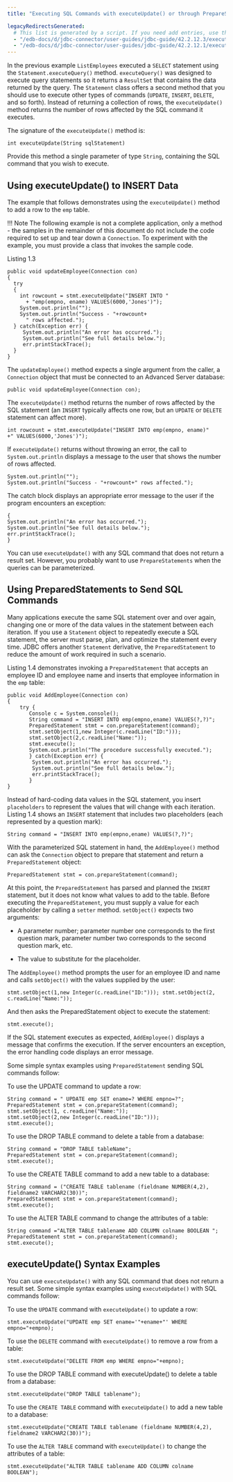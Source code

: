```yaml
---
title: "Executing SQL Commands with executeUpdate() or through PrepareStatement Objects"

legacyRedirectsGenerated:
  # This list is generated by a script. If you need add entries, use the `legacyRedirects` key.
  - "/edb-docs/d/jdbc-connector/user-guides/jdbc-guide/42.2.12.3/executing_sql_commands_with_executeUpdate().html"
  - "/edb-docs/d/jdbc-connector/user-guides/jdbc-guide/42.2.12.1/executing_sql_commands_with_executeUpdate().html"
---
```


<div id="executing_sql_commands_with_executeUpdate" class="registered_link"></div>

In the previous example `ListEmployees` executed a `SELECT` statement using the `Statement.executeQuery()` method. `executeQuery()` was designed to execute query statements so it returns a `ResultSet` that contains the data returned by the query. The `Statement` class offers a second method that you should use to execute other types of commands (`UPDATE`, `INSERT`, `DELETE`, and so forth). Instead of returning a collection of rows, the `executeUpdate()` method returns the number of rows affected by the SQL command it executes.

The signature of the `executeUpdate()` method is:

```text
int executeUpdate(String sqlStatement)
```

Provide this method a single parameter of type `String`, containing the SQL command that you wish to execute.

## Using executeUpdate() to INSERT Data

The example that follows demonstrates using the `executeUpdate()` method to add a row to the `emp` table.

!!! Note
    The following example is not a complete application, only a method - the samples in the remainder of this document do not include the code required to set up and tear down a `Connection`. To experiment with the example, you must provide a class that invokes the sample code.

Listing 1.3

```text
public void updateEmployee(Connection con)
{
  try
  {
    int rowcount = stmt.executeUpdate("INSERT INTO "
      + "emp(empno, ename) VALUES(6000,'Jones')");
    System.out.println("");
    System.out.println("Success - "+rowcount+
      " rows affected.");
  } catch(Exception err) {
     System.out.println("An error has occurred.");
     System.out.println("See full details below.");
     err.printStackTrace();
  }
}
```

The `updateEmployee()` method expects a single argument from the caller, a `Connection` object that must be connected to an Advanced Server database:

```text
public void updateEmployee(Connection con);
```
The `executeUpdate()` method returns the number of rows affected by the SQL statement (an `INSERT` typically affects one row, but an `UPDATE` or `DELETE` statement can affect more).

```text
int rowcount = stmt.executeUpdate("INSERT INTO emp(empno, ename)"
+" VALUES(6000,'Jones')");
```

If `executeUpdate()` returns without throwing an error, the call to `System.out.println` displays a message to the user that shows the number of rows affected.

```text
System.out.println(""); 
System.out.println("Success - "+rowcount+" rows affected.");
```

The catch block displays an appropriate error message to the user if the program encounters an exception:

```text
{
System.out.println("An error has occurred.");
System.out.println("See full details below.");
err.printStackTrace();
}
```

You can use `executeUpdate()` with any SQL command that does not return a result set.  However, you probably want to use `PrepareStatements` when the queries can be parameterized.

## Using PreparedStatements to Send SQL Commands 

Many applications execute the same SQL statement over and over again, changing one or more of the data values in the statement between each iteration. If you use a `Statement` object to repeatedly execute a SQL statement, the server must parse, plan, and optimize the statement every time. JDBC offers another `Statement` derivative, the `PreparedStatement` to reduce the amount of work required in such a scenario.

Listing 1.4 demonstrates invoking a `PreparedStatement` that accepts an employee ID and employee name and inserts that employee information in the `emp` table:

```text
public void AddEmployee(Connection con) 
{   
    try {    
       Console c = System.console();   
       String command = "INSERT INTO emp(empno,ename) VALUES(?,?)";     
       PreparedStatement stmt = con.prepareStatement(command); 
       stmt.setObject(1,new Integer(c.readLine("ID:")));    
       stmt.setObject(2,c.readLine("Name:"));   
       stmt.execute();   
       System.out.println("The procedure successfully executed.");    
       } catch(Exception err) {           
        System.out.println("An error has occurred.");    
        System.out.println("See full details below.");  
        err.printStackTrace();  
       } 
}
```
Instead of hard-coding data values in the SQL statement, you insert `placeholders` to represent the values that will change with each iteration. Listing 1.4 shows an `INSERT` statement that includes two placeholders (each represented by a question mark):

```text
String command = "INSERT INTO emp(empno,ename) VALUES(?,?)";
```
With the parameterized SQL statement in hand, the `AddEmployee()` method can ask the `Connection` object to prepare that statement and return a `PreparedStatement` object:

```text
PreparedStatement stmt = con.prepareStatement(command);
```

At this point, the `PreparedStatement` has parsed and planned the `INSERT` statement, but it does not know what values to add to the table. Before executing the `PreparedStatement`, you must supply a value for each placeholder by calling a `setter` method. `setObject()` expects two arguments:
  
  - A parameter number; parameter number one corresponds to the first question mark, parameter number two corresponds to the second question mark, etc.
  
  - The value to substitute for the placeholder.

The `AddEmployee()` method prompts the user for an employee ID and name and calls `setObject()` with the values supplied by the user:

```text
stmt.setObject(1,new Integer(c.readLine("ID:"))); stmt.setObject(2, c.readLine("Name:"));
```

And then asks the PreparedStatement object to execute the statement:

```text
stmt.execute();
```

If the SQL statement executes as expected, `AddEmployee()` displays a message that confirms the execution. If the server encounters an exception, the error handling code displays an error message.

Some simple syntax examples using `PreparedStatement` sending SQL commands follow:

To use the UPDATE command to update a row:

```text
String command = " UPDATE emp SET ename=? WHERE empno=?";     
PreparedStatement stmt = con.prepareStatement(command); 
stmt.setObject(1, c.readLine("Name:"));
stmt.setObject(2,new Integer(c.readLine("ID:"))); 
stmt.execute();
```

To use the DROP TABLE command to delete a table from a database:

```text
String command = "DROP TABLE tableName";     
PreparedStatement stmt = con.prepareStatement(command); 
stmt.execute();
```

To use the CREATE TABLE command to add a new table to a database:

```text
String command = ("CREATE TABLE tablename (fieldname NUMBER(4,2), fieldname2 VARCHAR2(30))"; 
PreparedStatement stmt = con.prepareStatement(command); 
stmt.execute();
```

To use the ALTER TABLE command to change the attributes of a table:

```text
String command ="ALTER TABLE tablename ADD COLUMN colname BOOLEAN "; 
PreparedStatement stmt = con.prepareStatement(command); 
stmt.execute();
```

## executeUpdate() Syntax Examples

You can use `executeUpdate()` with any SQL command that does not return a result set. Some simple syntax examples using `executeUpdate()` with SQL commands follow:

To use the `UPDATE` command with `executeUpdate()` to update a row:

```text
stmt.executeUpdate("UPDATE emp SET ename='"+ename+"' WHERE empno="+empno);
```

To use the `DELETE` command with `executeUpdate()` to remove a row from a table:

```text
stmt.executeUpdate("DELETE FROM emp WHERE empno="+empno);
```

To use the DROP TABLE command with executeUpdate() to delete a table from a database:

```text
stmt.executeUpdate("DROP TABLE tablename");
```

To use the `CREATE TABLE` command with `executeUpdate()` to add a new table to a database:

```text
stmt.executeUpdate("CREATE TABLE tablename (fieldname NUMBER(4,2),
fieldname2 VARCHAR2(30))");
```

To use the `ALTER TABLE` command with `executeUpdate()` to change the attributes of a table:

```text
stmt.executeUpdate("ALTER TABLE tablename ADD COLUMN colname BOOLEAN");
```
